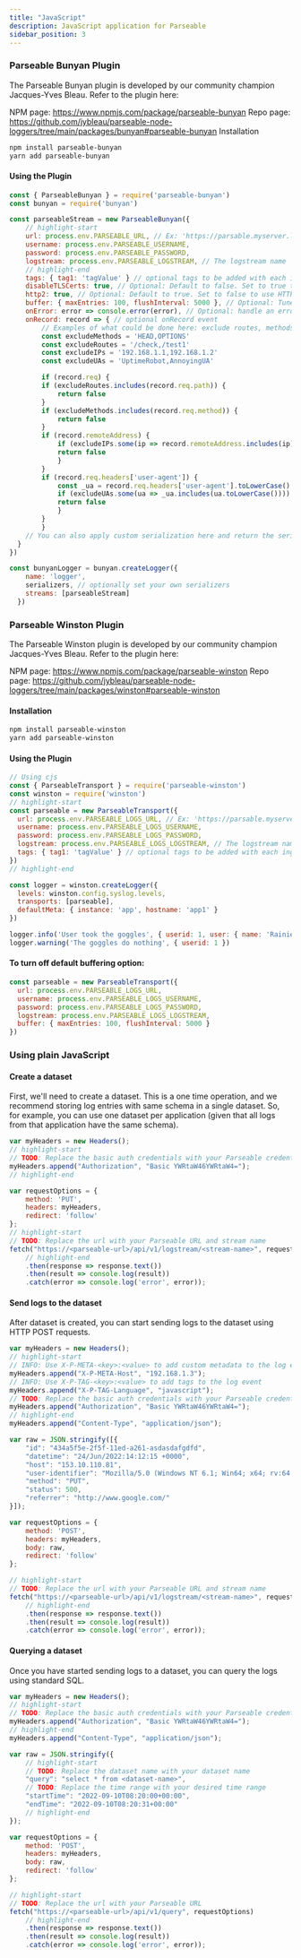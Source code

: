 ```yaml
---
title: "JavaScript"
description: JavaScript application for Parseable
sidebar_position: 3
---
```


### Parseable Bunyan Plugin
The Parseable Bunyan plugin is developed by our community champion Jacques-Yves Bleau. Refer to the plugin here:

NPM page: https://www.npmjs.com/package/parseable-bunyan
Repo page: https://github.com/jybleau/parseable-node-loggers/tree/main/packages/bunyan#parseable-bunyan
Installation

```bash
npm install parseable-bunyan
yarn add parseable-bunyan
```

#### Using the Plugin

```javascript
const { ParseableBunyan } = require('parseable-bunyan')
const bunyan = require('bunyan')

const parseableStream = new ParseableBunyan({
    // highlight-start 
    url: process.env.PARSEABLE_URL, // Ex: 'https://parsable.myserver.local/api/v1/logstream'
    username: process.env.PARSEABLE_USERNAME,
    password: process.env.PARSEABLE_PASSWORD,
    logstream: process.env.PARSEABLE_LOGSTREAM, // The logstream name
    // highlight-end
    tags: { tag1: 'tagValue' } // optional tags to be added with each ingestion
    disableTLSCerts: true, // Optional: Default to false. Set to true to ignore invalid certificate
    http2: true, // Optional: Default to true. Set to false to use HTTP/1.1 instead of HTTP/2.0
    buffer: { maxEntries: 100, flushInterval: 5000 }, // Optional: Tune the default buffering options
    onError: error => console.error(error), // Optional: handle an error by yourself
    onRecord: record => { // optional onRecord event
        // Examples of what could be done here: exclude routes, methods, IPs and UAs
        const excludeMethods = 'HEAD,OPTIONS'
        const excludeRoutes = '/check,/test1'
        const excludeIPs = '192.168.1.1,192.168.1.2'
        const excludeUAs = 'UptimeRobot,AnnoyingUA'

        if (record.req) {
        if (excludeRoutes.includes(record.req.path)) {
            return false
        }
        if (excludeMethods.includes(record.req.method)) {
            return false
        }
        if (record.remoteAddress) {
            if (excludeIPs.some(ip => record.remoteAddress.includes(ip))) {
            return false
            }
        }            
        if (record.req.headers['user-agent']) {
            const _ua = record.req.headers['user-agent'].toLowerCase()
            if (excludeUAs.some(ua => _ua.includes(ua.toLowerCase()))) {
            return false
            }
        }
        }
    // You can also apply custom serialization here and return the serialized record.
  }
})

const bunyanLogger = bunyan.createLogger({
    name: 'logger',
    serializers, // optionally set your own serializers
    streams: [parseableStream]
  })
```

### Parseable Winston Plugin
The Parseable Winston plugin is developed by our community champion Jacques-Yves Bleau. Refer to the plugin here:

NPM page: https://www.npmjs.com/package/parseable-winston
Repo page: https://github.com/jybleau/parseable-node-loggers/tree/main/packages/winston#parseable-winston

#### Installation

```bash
npm install parseable-winston
yarn add parseable-winston
```

#### Using the Plugin

```javascript
// Using cjs
const { ParseableTransport } = require('parseable-winston')
const winston = require('winston')
// highlight-start 
const parseable = new ParseableTransport({
  url: process.env.PARSEABLE_LOGS_URL, // Ex: 'https://parsable.myserver.local/api/v1/logstream'
  username: process.env.PARSEABLE_LOGS_USERNAME,
  password: process.env.PARSEABLE_LOGS_PASSWORD,
  logstream: process.env.PARSEABLE_LOGS_LOGSTREAM, // The logstream name
  tags: { tag1: 'tagValue' } // optional tags to be added with each ingestion
})
// highlight-end

const logger = winston.createLogger({
  levels: winston.config.syslog.levels,
  transports: [parseable],
  defaultMeta: { instance: 'app', hostname: 'app1' }
})

logger.info('User took the goggles', { userid: 1, user: { name: 'Rainier Wolfcastle' } })
logger.warning('The goggles do nothing', { userid: 1 })
```

#### To turn off default buffering option:

```javascript
const parseable = new ParseableTransport({
  url: process.env.PARSEABLE_LOGS_URL,
  username: process.env.PARSEABLE_LOGS_USERNAME,
  password: process.env.PARSEABLE_LOGS_PASSWORD,
  logstream: process.env.PARSEABLE_LOGS_LOGSTREAM,
  buffer: { maxEntries: 100, flushInterval: 5000 }
})
```

### Using plain JavaScript

#### Create a dataset
First, we'll need to create a dataset. This is a one time operation, and we recommend storing log entries with same schema in a single dataset. So, for example, you can use one dataset per application (given that all logs from that application have the same schema).


```javascript
var myHeaders = new Headers();
// highlight-start 
// TODO: Replace the basic auth credentials with your Parseable credentials
myHeaders.append("Authorization", "Basic YWRtaW46YWRtaW4=");
// highlight-end

var requestOptions = {
    method: 'PUT',
    headers: myHeaders,
    redirect: 'follow'
};
// highlight-start 
// TODO: Replace the url with your Parseable URL and stream name
fetch("https://<parseable-url>/api/v1/logstream/<stream-name>", requestOptions)
    // highlight-end
    .then(response => response.text())
    .then(result => console.log(result))
    .catch(error => console.log('error', error));
```

#### Send logs to the dataset
After dataset is created, you can start sending logs to the dataset using HTTP POST requests.


```javascript
var myHeaders = new Headers();
// highlight-start
// INFO: Use X-P-META-<key>:<value> to add custom metadata to the log event
myHeaders.append("X-P-META-Host", "192.168.1.3");
// INFO: Use X-P-TAG-<key>:<value> to add tags to the log event
myHeaders.append("X-P-TAG-Language", "javascript");
// TODO: Replace the basic auth credentials with your Parseable credentials
myHeaders.append("Authorization", "Basic YWRtaW46YWRtaW4=");
// highlight-end
myHeaders.append("Content-Type", "application/json");

var raw = JSON.stringify([{
    "id": "434a5f5e-2f5f-11ed-a261-asdasdafgdfd",
    "datetime": "24/Jun/2022:14:12:15 +0000",
    "host": "153.10.110.81",
    "user-identifier": "Mozilla/5.0 (Windows NT 6.1; Win64; x64; rv:64.0) Gecko/20100101 Firefox/64.0",
    "method": "PUT",
    "status": 500,
    "referrer": "http://www.google.com/"
}]);

var requestOptions = {
    method: 'POST',
    headers: myHeaders,
    body: raw,
    redirect: 'follow'
};

// highlight-start
// TODO: Replace the url with your Parseable URL and stream name
fetch("https://<parseable-url>/api/v1/logstream/<stream-name>", requestOptions)
    // highlight-end
    .then(response => response.text())
    .then(result => console.log(result))
    .catch(error => console.log('error', error));
```

#### Querying a dataset
Once you have started sending logs to a dataset, you can query the logs using standard SQL.


```javascript
var myHeaders = new Headers();
// highlight-start
// TODO: Replace the basic auth credentials with your Parseable credentials
myHeaders.append("Authorization", "Basic YWRtaW46YWRtaW4=");
// highlight-end
myHeaders.append("Content-Type", "application/json");

var raw = JSON.stringify({
    // highlight-start
    // TODO: Replace the dataset name with your dataset name
    "query": "select * from <dataset-name>",
    // TODO: Replace the time range with your desired time range
    "startTime": "2022-09-10T08:20:00+00:00",
    "endTime": "2022-09-10T08:20:31+00:00"
    // highlight-end
});

var requestOptions = {
    method: 'POST',
    headers: myHeaders,
    body: raw,
    redirect: 'follow'
};

// highlight-start
// TODO: Replace the url with your Parseable URL
fetch("https://<parseable-url>/api/v1/query", requestOptions)
    // highlight-end
    .then(response => response.text())
    .then(result => console.log(result))
    .catch(error => console.log('error', error));
```
